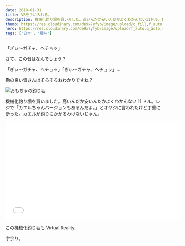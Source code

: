 ```yaml
---
date: 2018-01-31
title: VRを手に入れる。
description: 機械化釣り堀を買いました。高いんだか安いんだかよくわかんない11ドル。レジで「カエルちゃんバージョンもあるんだよ。」とオヤジに言われたけど丁重に断った。カエルが釣りにかかるわけないじゃん。
thumb: https://res.cloudinary.com/de9x7yfyb/image/upload/c_fill,f_auto,h_120,q_auto,r_6,w_120/v1637734518/qc3/posts/virtual-reality/vr-fishing_pxpdms.jpg
hero: https://res.cloudinary.com/de9x7yfyb/image/upload/f_auto,q_auto,r_6,w_680/v1637734518/qc3/posts/virtual-reality/vr-fishing_pxpdms.jpg
tags: ['日本', '趣味']
---
```


「ぎぃ〜ガチャ、へチョッ」

さて、この音はなんでしょう？

「ぎぃ〜ガチャ、へチョッ」「ぎぃ〜ガチャ、へチョッ」…

勘の良い皆さんはそろそろおわかりですね？

![おもちゃの釣り堀](https://res.cloudinary.com/de9x7yfyb/image/upload/f_auto,q_auto,r_6,w_680/v1637734522/qc3/posts/virtual-reality/fishing-set_vsn4jz.jpg)

機械化釣り堀を買いました。高いんだか安いんだかよくわかんない 11 ドル。レジで「カエルちゃんバージョンもあるんだよ。」とオヤジに言われたけど丁重に断った。カエルが釣りにかかるわけないじゃん。

<iframe
  src='//www.youtube.com/embed/5EzOTKiFKSQ'
  width='560'
  height='315'
  frameborder='0'
></iframe>

この機械化釣り堀も Virtual Reality

字余り。
